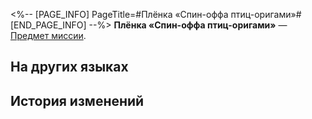 <%-- [PAGE_INFO]
PageTitle=#Плёнка «Спин-оффа птиц-оригами»#
[END_PAGE_INFO] --%>
{{Предмет Инфобокс
|id          = 140486
|Изображение = Предмет Плёнка «Спин-оффа птиц-оригами».png
|Тип         = Предмет миссии
|Инвентарь   = Миссии
|Редкость    = 3
|Эффект      = 
|Описание    = Содержит спин-офф серии анимационных фильмов «Часик: Мемуары о сладких грёзах», в которых рассказывается о строителе Грёзавиля, птице-оригами.
}}
{{Описание|''«Чирик, сделаем этот городок ещё больше и красивее!»''}}
'''Плёнка «Спин-оффа птиц-оригами»''' — [[Предмет миссии]].

==На других языках==
{{На других языках
|en   = ''Origami Bird's Extras'' Film Reel
|zhs  = 《折纸小鸟外传》胶卷
|zht  = 《摺紙小鳥外傳》膠捲
|ja   = 『折り紙の小鳥外伝』のフィルム
|ko   = ≪종이새 외전≫ 필름
|es   = Cinta de «Historia derivada de los pajaritos de papel»
|fr   = Bobine de la ''série dérivée sur Oiseau en origami''
|ru   = Плёнка «Спин-оффа птиц-оригами»
|th   = ม้วนฟิล์ม "ภาคเสริมของนกกระดาษ"
|vi   = Cuộn Phim "Ngoại Truyện Chim Giấy"
|de   = Filmrolle von „Spin-off: Origamivogel“
|id   = Rol Film "Cerita Sampingan Burung Origami"
|pt   = Rolo de Filme das "Histórias Secundárias do Pássaro de Origami"
}}

==История изменений==
{{История изменений|3.5}}